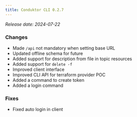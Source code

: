 ```yaml
---
title: Conduktor CLI 0.2.7
---
```


*Release date: 2024-07-22*

### Changes
- Made `/api` not mandatory when setting base URL
- Updated offline schema for future
- Added support for description from file in topic resources
- Added support for  `delete -f`
- Improved client interface
- Improved CLI API for terraform provider POC 
- Added a command to create token
- Added a login command


### Fixes
- Fixed auto login in client
